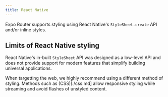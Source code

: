 ```yaml
---
title: React Native
---
```


Expo Router supports styling using React Native's `StyleSheet.create` API and/or inline styles.

## Limits of React Native styling

React Native's in-built `StyleSheet` API was designed as a low-level API and does not provide support for modern features that simplify building universal applications.

When targetting the web, we highly recommend using a different method of styling. Methods such as (CSS)[./css.md] allow responsive styling while streaming and avoid flashes of unstyled content.
